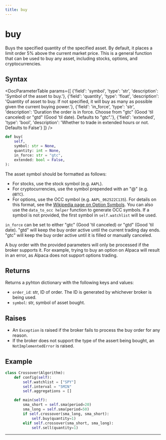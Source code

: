```yaml
---
title: buy
---
```


# buy

Buys the specified quantity of the specified asset. 
By default, it places a limit order 5% above the current market price.
This is a general function that can be used to buy any asset, including stocks, options, and cryptocurrencies.

## Syntax

<DocParameterTable params={[
    {'field': 'symbol',       'type': 'str', 'description': 'Symbol of the asset to buy.'},
    {'field': 'quantity',     'type': 'float', 'description': 'Quantity of asset to buy. If not specified, it will buy as many as possible given the current buying power.'},
    {'field': 'in_force',     'type': 'str', 'description': 'Duration the order is in force. Choose from "gtc" (Good \'til canceled) or "gtd" (Good \'til date). Defaults to "gtc".'},
    {'field': 'extended',     'type': 'bool', 'description': 'Whether to trade in extended hours or not. Defaults to False'}
]} />

```python
def buy(
    self,
    symbol: str = None,
    quantity: int = None,
    in_force: str = "gtc",
    extended: bool = False,
):
```

The asset symbol should be formatted as follows:
- For stocks, use the stock symbol (e.g. `AAPL`).
- For cryptocurrencies, use the symbol prepended with an "@" (e.g. `@BTC`).
- For options, use the OCC symbol (e.g. `AAPL_062522C135`). For details on this format, see the [Wikipedia page on Option Symbols](https://en.wikipedia.org/wiki/Option_symbol).
You can also use the `data_to_occ helper` function to generate OCC symbols.
If a symbol is not provided, the first symbol in `self.watchlist` will be used.


`in_force` can be set to either "gtc" (Good 'til canceled) or "gtd" (Good 'til date). 
"gtd" will keep the buy order active until the current trading day ends.
"gtc" will keep the buy order active until it is filled or manually canceled.

A buy order with the provided parameters will only be processed if the broker supports it.
For example, trying to buy an option on Alpaca will result in an error, as Alpaca does not support options trading.

## Returns

Returns a pyhton dictionary with the following keys and values:
- `order_id`: str, ID of order. The ID is generated by whichever broker is being used.
- `symbol`: str, symbol of asset bought.

## Raises
- An `Exception` is raised if the broker fails to process the buy order for any reason.
- If the broker does not support the type of the assert being bought, an `NotImplementedError` is raised.

## Example

```python
class Crossover(Algorithm):
    def config(self):
        self.watchlist = ["SPY"]
        self.interval = "5MIN"
        self.aggregations = []

    def main(self):
        sma_short = self.sma(period=20)
        sma_long = self.sma(period=50)
        if self.crossover(sma_long, sma_short):
            self.buy(quantity=1)
        elif self.crossover(sma_short, sma_long):
            self.sell(quantity=1)
```
---
